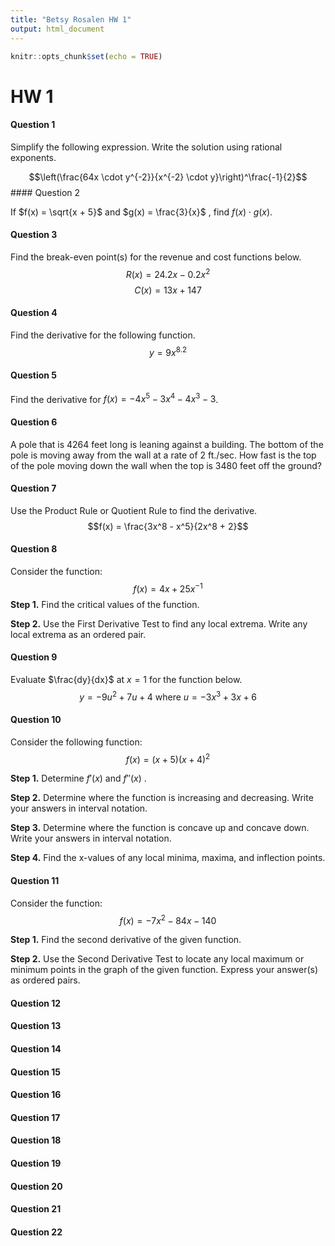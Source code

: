 ```yaml
---
title: "Betsy Rosalen HW 1"
output: html_document
---
```


```r
knitr::opts_chunk$set(echo = TRUE)
```

# HW 1

#### Question 1

Simplify the following expression.  Write the solution using rational exponents.

$$\left(\frac{64x \cdot y^{-2}}{x^{-2} \cdot y}\right)^\frac{-1}{2}$$
#### Question 2

If $f(x)  = \sqrt{x + 5}$ and $g(x) = \frac{3}{x}$ , find  $f(x) \cdot g(x)$.



#### Question 3
Find the break-even point(s) for the revenue and cost functions below.
$$R(x) =	24.2x - 0.2x^2$$
$$C(x)	=	13x + 147$$


#### Question 4
Find the derivative for the following function.
$$y = 9x^{8.2}$$


#### Question 5
Find the derivative for $f(x) = -4x^5 - 3x^4 - 4x^3 - 3$.  

#### Question 6
A pole that is 4264 feet long is leaning against a building.  The bottom of the pole is moving away from the wall at a rate of 2 ft./sec.  How fast is the top of the pole moving down the wall when the top is 3480 feet off the ground?

#### Question 7
Use the Product Rule or Quotient Rule to find the derivative.
$$f(x) = \frac{3x^8 - x^5}{2x^8 + 2}$$

#### Question 8
Consider the function:
$$f(x) = 4x + 25x^{-1}$$
**Step 1.** Find the critical values of the function. 

**Step 2.** Use the First Derivative Test to find any local extrema.  Write any local extrema as an ordered pair. 

#### Question 9
Evaluate $\frac{dy}{dx}$ at $x = 1$ for the function below.
$$y = -9u^2 + 7u + 4 \text{ where } u = -3x^3  + 3x + 6$$



#### Question 10
Consider the following function:
$$f(x) = (x + 5)(x + 4)^2$$

**Step 1.** Determine $f'(x)$ and $f''(x)$ .  


**Step 2.** Determine where the function is increasing and decreasing.  Write your answers in interval notation. 


**Step 3.** Determine where the function is concave up and concave down.  Write your answers in interval notation. 


**Step 4.** Find the x-values of any local minima, maxima, and inflection points.  



#### Question 11
Consider the function:
$$f(x) = -7x^2 - 84x - 140$$

**Step 1.** Find the second derivative of the given function. 


**Step 2.** Use the Second Derivative Test to locate any local maximum or minimum points in the graph of the given function.  Express your answer(s) as ordered pairs. 



#### Question 12



#### Question 13



#### Question 14



#### Question 15



#### Question 16



#### Question 17



#### Question 18



#### Question 19



#### Question 20



#### Question 21



#### Question 22



